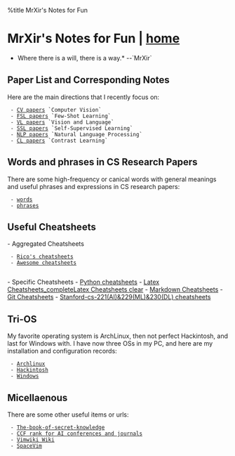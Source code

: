 %title MrXir's Notes for Fun
= MrXir's Notes for Fun | [[/index|home]] =

*Where there is a will,  there is a way.*    --`MrXir`

== Paper List and Corresponding Notes ==

Here are the main directions that I recently focus on:

  - [[CV papers]] `Computer Vision`
  - [[FSL papers]] `Few-Shot Learning`
  - [[VL papers]] `Vision and Language`
  - [[SSL papers]] `Self-Supervised Learning`
  - [[NLP papers]] `Natural Language Processing`
  - [[CL papers]] `Contrast Learning` 


== Words and phrases in CS Research Papers ==

There are some high-frequency or canical words with general meanings and useful phrases and expressions in CS research papers:

  - [[wordsi|words]]
  - [[phrasesi|phrases]]


== Useful Cheatsheets ==

- Aggregated Cheatsheets
  - [[https://devhints.io|Rico's cheatsheets]]
  - [[https://lecoupa.github.io/awesome-cheatsheets/|Awesome cheatsheets]]
   
- Specific Cheatsheets
- [[https://gto76.github.io/python-cheatsheet/|Python cheatsheets]]
- [[http://www.utc.fr/~jlaforet/Suppl/latex-cheatsheet.pdf|Latex Cheatsheets_complete]][[https://latex4ei.de/downloads/LaTeX_CheatSheet.pdf|Latex Cheatsheets clear]]
- [[https://github.com/tchapi/markdown-cheatsheet|Markdown Cheatsheets]]
- [[http://bilalarslan.me/git-cheat-sheet/|Git Cheatsheets]]
- [[https://stanford.edu/~shervine/teaching/cs-229/|Stanford-cs-221(AI)&229(ML)&230(DL) cheatsheets]]


== Tri-OS ==

My favorite operating system is ArchLinux, then not perfect Hackintosh, and last for Windows with. I have now three OSs in my PC, and here are my installation and configuration records:

  - [[/os/ArchLinux|Archlinux]]
  - [[/os/Hackintosh|Hackintosh]]
  - [[/os/Windows|Windows]]

== Micellaenous ==

There are some other useful items or urls:

  - [[https://github.com/trimstray/the-book-of-secret-knowledge|The-book-of-secret-knowledge]]
  - [[CCF rank for AI conferences and journals]]
  - [[https://emm.ink/wiki/|Vimwiki Wiki]]
  - [[https://spacevim.org/|SpaceVim]]


